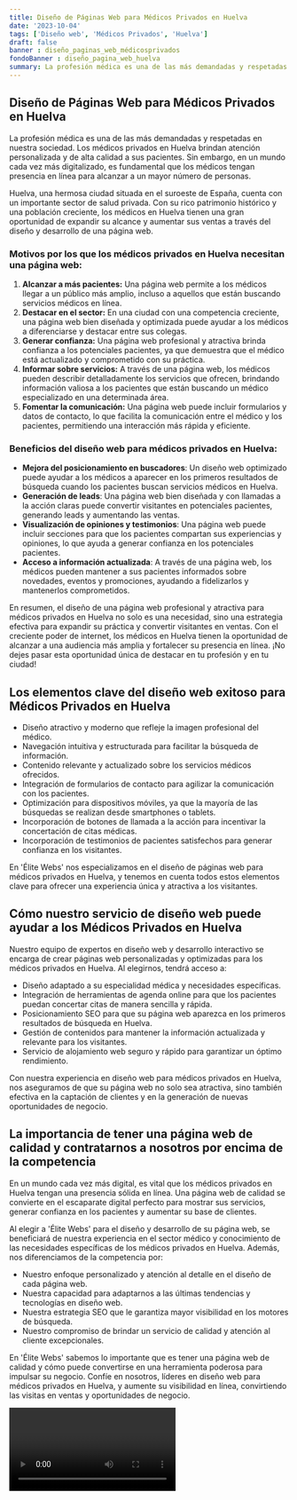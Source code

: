 ```yaml
---
title: Diseño de Páginas Web para Médicos Privados en Huelva
date: '2023-10-04'
tags: ['Diseño web', 'Médicos Privados', 'Huelva']
draft: false
banner : diseño_paginas_web_médicosprivados
fondoBanner : diseño_pagina_web_huelva
summary: La profesión médica es una de las más demandadas y respetadas en nuestra sociedad. Los médicos privados en Huelva brindan atención personalizada y de alta calidad a sus pacientes. Sin embargo, en un mundo cada vez más digitalizado, es fundamental que los médicos tengan presencia en línea para alcanzar a un mayor número de personas.
---
```


## Diseño de Páginas Web para Médicos Privados en Huelva

La profesión médica es una de las más demandadas y respetadas en nuestra sociedad. Los médicos privados en Huelva brindan atención personalizada y de alta calidad a sus pacientes. Sin embargo, en un mundo cada vez más digitalizado, es fundamental que los médicos tengan presencia en línea para alcanzar a un mayor número de personas.

Huelva, una hermosa ciudad situada en el suroeste de España, cuenta con un importante sector de salud privada. Con su rico patrimonio histórico y una población creciente, los médicos en Huelva tienen una gran oportunidad de expandir su alcance y aumentar sus ventas a través del diseño y desarrollo de una página web.

### Motivos por los que los médicos privados en Huelva necesitan una página web:

1. **Alcanzar a más pacientes:** Una página web permite a los médicos llegar a un público más amplio, incluso a aquellos que están buscando servicios médicos en línea.
2. **Destacar en el sector:** En una ciudad con una competencia creciente, una página web bien diseñada y optimizada puede ayudar a los médicos a diferenciarse y destacar entre sus colegas.
3. **Generar confianza:** Una página web profesional y atractiva brinda confianza a los potenciales pacientes, ya que demuestra que el médico está actualizado y comprometido con su práctica.
4. **Informar sobre servicios:** A través de una página web, los médicos pueden describir detalladamente los servicios que ofrecen, brindando información valiosa a los pacientes que están buscando un médico especializado en una determinada área.
5. **Fomentar la comunicación:** Una página web puede incluir formularios y datos de contacto, lo que facilita la comunicación entre el médico y los pacientes, permitiendo una interacción más rápida y eficiente.

### Beneficios del diseño web para médicos privados en Huelva:

- **Mejora del posicionamiento en buscadores**: Un diseño web optimizado puede ayudar a los médicos a aparecer en los primeros resultados de búsqueda cuando los pacientes buscan servicios médicos en Huelva.
- **Generación de leads**: Una página web bien diseñada y con llamadas a la acción claras puede convertir visitantes en potenciales pacientes, generando leads y aumentando las ventas.
- **Visualización de opiniones y testimonios**: Una página web puede incluir secciones para que los pacientes compartan sus experiencias y opiniones, lo que ayuda a generar confianza en los potenciales pacientes.
- **Acceso a información actualizada**: A través de una página web, los médicos pueden mantener a sus pacientes informados sobre novedades, eventos y promociones, ayudando a fidelizarlos y mantenerlos comprometidos.

En resumen, el diseño de una página web profesional y atractiva para médicos privados en Huelva no solo es una necesidad, sino una estrategia efectiva para expandir su práctica y convertir visitantes en ventas. Con el creciente poder de internet, los médicos en Huelva tienen la oportunidad de alcanzar a una audiencia más amplia y fortalecer su presencia en línea. ¡No dejes pasar esta oportunidad única de destacar en tu profesión y en tu ciudad!

<GifSeo />

<Cta />

## Los elementos clave del diseño web exitoso para Médicos Privados en Huelva

- Diseño atractivo y moderno que refleje la imagen profesional del médico.
- Navegación intuitiva y estructurada para facilitar la búsqueda de información.
- Contenido relevante y actualizado sobre los servicios médicos ofrecidos.
- Integración de formularios de contacto para agilizar la comunicación con los pacientes.
- Optimización para dispositivos móviles, ya que la mayoría de las búsquedas se realizan desde smartphones o tablets.
- Incorporación de botones de llamada a la acción para incentivar la concertación de citas médicas.
- Incorporación de testimonios de pacientes satisfechos para generar confianza en los visitantes.

En 'Élite Webs' nos especializamos en el diseño de páginas web para médicos privados en Huelva, y tenemos en cuenta todos estos elementos clave para ofrecer una experiencia única y atractiva a los visitantes.

## Cómo nuestro servicio de diseño web puede ayudar a los Médicos Privados en Huelva

Nuestro equipo de expertos en diseño web y desarrollo interactivo se encarga de crear páginas web personalizadas y optimizadas para los médicos privados en Huelva. Al elegirnos, tendrá acceso a:

- Diseño adaptado a su especialidad médica y necesidades específicas.
- Integración de herramientas de agenda online para que los pacientes puedan concertar citas de manera sencilla y rápida.
- Posicionamiento SEO para que su página web aparezca en los primeros resultados de búsqueda en Huelva.
- Gestión de contenidos para mantener la información actualizada y relevante para los visitantes.
- Servicio de alojamiento web seguro y rápido para garantizar un óptimo rendimiento.

Con nuestra experiencia en diseño web para médicos privados en Huelva, nos aseguramos de que su página web no solo sea atractiva, sino también efectiva en la captación de clientes y en la generación de nuevas oportunidades de negocio.

## La importancia de tener una página web de calidad y contratarnos a nosotros por encima de la competencia

En un mundo cada vez más digital, es vital que los médicos privados en Huelva tengan una presencia sólida en línea. Una página web de calidad se convierte en el escaparate digital perfecto para mostrar sus servicios, generar confianza en los pacientes y aumentar su base de clientes.

Al elegir a 'Élite Webs' para el diseño y desarrollo de su página web, se beneficiará de nuestra experiencia en el sector médico y conocimiento de las necesidades específicas de los médicos privados en Huelva. Además, nos diferenciamos de la competencia por:

- Nuestro enfoque personalizado y atención al detalle en el diseño de cada página web.
- Nuestra capacidad para adaptarnos a las últimas tendencias y tecnologías en diseño web.
- Nuestra estrategia SEO que le garantiza mayor visibilidad en los motores de búsqueda.
- Nuestro compromiso de brindar un servicio de calidad y atención al cliente excepcionales.

En 'Élite Webs' sabemos lo importante que es tener una página web de calidad y cómo puede convertirse en una herramienta poderosa para impulsar su negocio. Confíe en nosotros, líderes en diseño web para médicos privados en Huelva, y aumente su visibilidad en línea, convirtiendo las visitas en ventas y oportunidades de negocio.

<Video />

<CtaBot job='Médicos Privados' city='Huelva'/>

<Gmaps query='Huelva+españa+maps' />